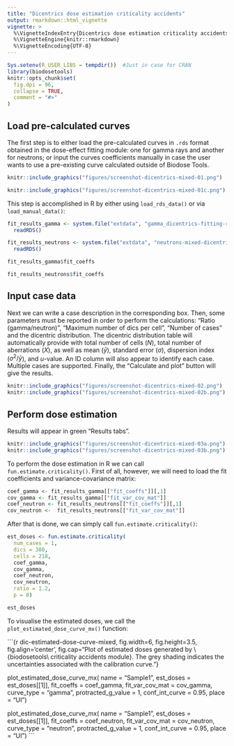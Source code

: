 ```yaml
---
title: "Dicentrics dose estimation criticality accidents"
output: rmarkdown::html_vignette
vignette: >
  %\VignetteIndexEntry{Dicentrics dose estimation criticality accidents}
  %\VignetteEngine{knitr::rmarkdown}
  %\VignetteEncoding{UTF-8}
---
```


```r
Sys.setenv(R_USER_LIBS = tempdir())  #Just in case for CRAN
library(biodosetools)
knitr::opts_chunk$set(
  fig.dpi = 96,
  collapse = TRUE,
  comment = "#>"
)
```

## Load pre-calculated curves

The first step is to either load the pre-calculated curves in `.rds` format obtained in the dose-effect fitting module: one for gamma rays and another for neutrons; or input the curves coefficients manually in case the user wants to use a pre-existing curve calculated outside of Biodose Tools. 

```r
knitr::include_graphics("figures/screenshot-dicentrics-mixed-01.png")
```

```r
knitr::include_graphics("figures/screenshot-dicentrics-mixed-01c.png")
```

This step is accomplished in R by either using `load_rds_data()` or via `load_manual_data()`:

```r

fit_results_gamma <- system.file("extdata", "gamma_dicentrics-fitting-results.rds", package = "biodosetools") %>%
  readRDS()

fit_results_neutrons <- system.file("extdata", "neutrons-mixed-dicentrics-fitting-results.rds", package = "biodosetools") %>%
  readRDS()
```

```r
fit_results_gamma$fit_coeffs

fit_results_neutrons$fit_coeffs
```

## Input case data

Next we can write a case description in the corresponding box. Then, some parameters must be reported in order to perform the calculations: "Ratio (gamma/neutron)", "Maximum number of dics per cell", "Number of cases" and the dicentric distribution. The dicentric distribution table will automatically provide with total number of cells ($N$), total number of aberrations ($X$), as well as mean ($\bar{y}$), standard error ($\sigma$), dispersion index ($\sigma^{2}/\bar{y}$), and $u$-value. An ID column will also appear to identify each case. Multiple cases are supported. Finally, the "Calculate and plot" button will give the results.

```r
knitr::include_graphics("figures/screenshot-dicentrics-mixed-02.png")
knitr::include_graphics("figures/screenshot-dicentrics-mixed-02b.png")
```

## Perform dose estimation
Results will appear in green "Results tabs".

```r
knitr::include_graphics("figures/screenshot-dicentrics-mixed-03a.png")
knitr::include_graphics("figures/screenshot-dicentrics-mixed-03b.png")
```

To perform the dose estimation in R we can call `fun.estimate.criticality()`. First of all, however, we will need to load the fit coefficients and variance-covariance matrix:

```r

coef_gamma <- fit_results_gamma[["fit_coeffs"]][,1]
cov_gamma <- fit_results_gamma[["fit_var_cov_mat"]]
coef_neutron <- fit_results_neutrons[["fit_coeffs"]][,1]
cov_neutron <-  fit_results_neutrons[["fit_var_cov_mat"]]

```

After that is done, we can simply call `fun.estimate.criticality()`:

```r
est_doses <- fun.estimate.criticality(
  num_cases = 1,
  dics = 380, 
  cells = 218, 
  coef_gamma, 
  cov_gamma, 
  coef_neutron, 
  cov_neutron, 
  ratio = 1.2, 
  p = 0)

```


```r
est_doses
```

To visualise the estimated doses, we call the `plot_estimated_dose_curve_mx()` function:

```{r dic-estimated-dose-curve-mixed, fig.width=6, fig.height=3.5, fig.align='center', fig.cap="Plot of estimated doses generated by \\{biodosetools\\ criticality accidents module}. The grey shading indicates the uncertainties associated with the calibration curve."}

plot_estimated_dose_curve_mx(
  name = "Sample1", 
  est_doses = est_doses[[1]], 
  fit_coeffs = coef_gamma, 
  fit_var_cov_mat = cov_gamma,
  curve_type = "gamma",
  protracted_g_value = 1,
  conf_int_curve = 0.95, 
  place = "UI")
  

plot_estimated_dose_curve_mx(
  name = "Sample1", 
  est_doses = est_doses[[1]], 
  fit_coeffs = coef_neutron, 
  fit_var_cov_mat = cov_neutron,
  curve_type = "neutron",
  protracted_g_value = 1,
  conf_int_curve = 0.95, 
  place = "UI")
```
